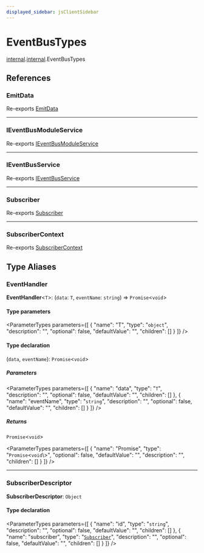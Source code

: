 ```yaml
---
displayed_sidebar: jsClientSidebar
---
```



# EventBusTypes

[internal](../../admin_discounts/modules/admin_discounts.internal.mdx).[internal](../../internal/modules/admin_discounts.internal.internal-1.mdx).EventBusTypes

## References

### EmitData

Re-exports [EmitData](../../admin_discounts/modules/admin_discounts.internal.mdx#emitdata)

___

### IEventBusModuleService

Re-exports [IEventBusModuleService](../../internal/interfaces/admin_discounts.internal.IEventBusModuleService.mdx)

___

### IEventBusService

Re-exports [IEventBusService](../../internal/interfaces/admin_discounts.internal.IEventBusService.mdx)

___

### Subscriber

Re-exports [Subscriber](../../admin_discounts/modules/admin_discounts.internal.mdx#subscriber)

___

### SubscriberContext

Re-exports [SubscriberContext](../../admin_discounts/modules/admin_discounts.internal.mdx#subscribercontext)

## Type Aliases

### EventHandler

 **EventHandler**<`T`\>: (`data`: `T`, `eventName`: `string`) => `Promise`<`void`\>

#### Type parameters

<ParameterTypes parameters={[
  {
    "name": "T",
    "type": "`object`",
    "description": "",
    "optional": false,
    "defaultValue": "",
    "children": []
  }
]} />

#### Type declaration

(`data`, `eventName`): `Promise`<`void`\>

##### Parameters

<ParameterTypes parameters={[
  {
    "name": "data",
    "type": "`T`",
    "description": "",
    "optional": false,
    "defaultValue": "",
    "children": []
  },
  {
    "name": "eventName",
    "type": "`string`",
    "description": "",
    "optional": false,
    "defaultValue": "",
    "children": []
  }
]} />

##### Returns

`Promise`<`void`\>

<ParameterTypes parameters={[
  {
    "name": "Promise",
    "type": "`Promise`<`void`\\>",
    "optional": false,
    "defaultValue": "",
    "description": "",
    "children": []
  }
]} />

___

### SubscriberDescriptor

 **SubscriberDescriptor**: `Object`

#### Type declaration

<ParameterTypes parameters={[
  {
    "name": "id",
    "type": "`string`",
    "description": "",
    "optional": false,
    "defaultValue": "",
    "children": []
  },
  {
    "name": "subscriber",
    "type": "[`Subscriber`](../../admin_discounts/modules/admin_discounts.internal.mdx#subscriber)",
    "description": "",
    "optional": false,
    "defaultValue": "",
    "children": []
  }
]} />
